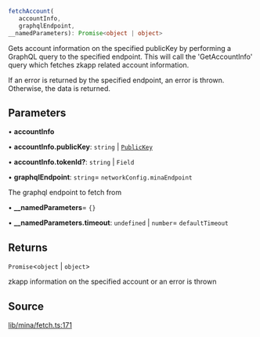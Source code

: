 ```ts
fetchAccount(
   accountInfo, 
   graphqlEndpoint, 
__namedParameters): Promise<object | object>
```

Gets account information on the specified publicKey by performing a GraphQL query
to the specified endpoint. This will call the 'GetAccountInfo' query which fetches
zkapp related account information.

If an error is returned by the specified endpoint, an error is thrown. Otherwise,
the data is returned.

## Parameters

• **accountInfo**

• **accountInfo\.publicKey**: `string` \| [`PublicKey`](../classes/PublicKey.mdx)

• **accountInfo\.tokenId?**: `string` \| `Field`

• **graphqlEndpoint**: `string`= `networkConfig.minaEndpoint`

The graphql endpoint to fetch from

• **\_\_namedParameters**= `{}`

• **\_\_namedParameters\.timeout**: `undefined` \| `number`= `defaultTimeout`

## Returns

`Promise`\<`object` \| `object`\>

zkapp information on the specified account or an error is thrown

## Source

[lib/mina/fetch.ts:171](https://github.com/o1-labs/o1js/blob/000b9835d52eede806be269b958c57000ff32f72/src/lib/mina/fetch.ts#L171)
